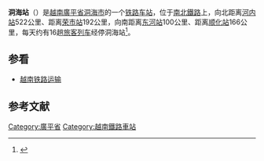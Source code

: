 {{noteTA
|G1=Railway
}}
{{Infobox Station
| name = 洞海站
| native_name = Ga Đồng Hới
| native_name_lang = vi
| image = Ga Dong Hoi.jpg
| image_size =  
| image_caption = 洞海站站房
| address = {{VIE}}[[廣平省|廣平省]][[洞海市|洞海市]]{{tsl|vi|Nam Lý|南里坊}}第四小區
| country = 
| coordinates = {{coord|17|28|12|N|106|36|0|E|type:railwaystation|display=inline,title}}
| web = 
| line = [[南北鐵路|南北鐵路]]
| class = 
| code = DHO
| owned = 
| operator = [[越南鐵路總公司|越南鐵路總公司]]承天順化鐵路開發分公司
| former = 
| connections = 
| distance = [[南北鐵路|南北鐵路]] K521+890
| structure = 地面車站
| platform = 
| depth = 
| levels = 
| tracks = 
| opened = 
| closed = 
| rebuilt = 
| ADA = 
| passengers = 
| pass_year = 
| pass_percent = 
| pass_system = 
| mpassengers = 
| services = 
| map_locator = 
| route_map = 
| map_state = 
}}

'''洞海站'''（{{vie|hn=Ga洞海|qn=Ga Đồng Hới|f=y}}）是[[越南|越南]][[廣平省|廣平省]][[洞海市|洞海市]]的一个[[铁路车站|铁路车站]]，位于[[南北鐵路|南北鐵路]]上，向北距离[[河内站|河内站]]522公里、距离[[荣市站|荣市站]]192公里，向南距离[[东河站_(越南)|东河站]]100公里、距离[[顺化站|顺化站]]166公里，每天约有16趟[[旅客列车|旅客列车]]经停洞海站<ref>{{Cite web |url=http://www.quangbinh.gov.vn/3cms/?cmd=130&art=1188445187726&cat=1188445187721 |title=Thông tin giờ tàu thống nhất tại ga Đồng Hới |accessdate=2014-09-20 |publisher=广平省电子门户网 |date= |archive-url=https://web.archive.org/web/20131204041538/http://www.quangbinh.gov.vn/3cms/?cmd=130&art=1188445187726&cat=1188445187721 |archive-date=2013-12-04 |dead-url=yes }}</ref>。

==参看==
*[[越南铁路运输|越南铁路运输]]

==参考文献==
{{Reflist}}

{{南北鐵路}}

[[Category:廣平省|Category:廣平省]]
[[Category:越南鐵路車站|Category:越南鐵路車站]]
